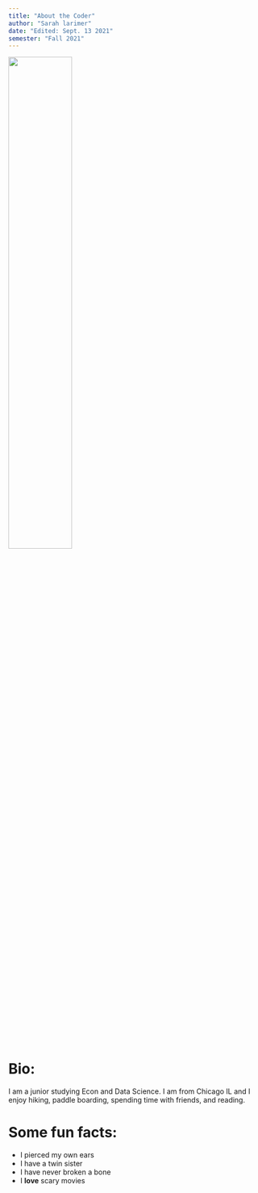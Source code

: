 ```yaml
---
title: "About the Coder"
author: "Sarah larimer"
date: "Edited: Sept. 13 2021"
semester: "Fall 2021"
---
```


![](https://user-images.githubusercontent.com/74440150/133120451-30877a6b-2915-4ac3-88bf-718b84cd46b2.JPG){width=50% height=50%}

# Bio:

I am a junior studying Econ and Data Science. I am from Chicago IL and I enjoy hiking, paddle boarding, spending time with friends, and reading. 

# Some fun facts: 

- I pierced my own ears
- I have a twin sister
- I have never broken a bone
- I **love** scary movies 
